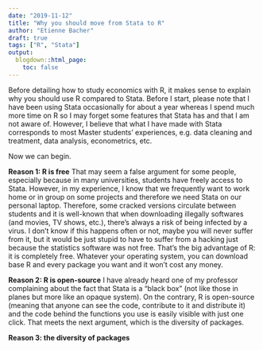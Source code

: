 ```yaml
---
date: "2019-11-12"
title: "Why you should move from Stata to R"
author: "Etienne Bacher"
draft: true
tags: ["R", "Stata"]
output: 
  blogdown::html_page:
    toc: false
---
```


Before detailing how to study economics with R, it makes sense to explain why you should use R compared to Stata. Before I start, please note that I have been using Stata occasionally for about a year whereas I spend much more time on R so I may forget some features that Stata has and that I am not aware of. However, I believe that what I have made with Stata corresponds to most Master students' experiences, e.g. data cleaning and treatment, data analysis, econometrics, etc.

Now we can begin.

**Reason 1: R is free**
That may seem a false argument for some people, especially because in many universities, students have freely access to Stata. However, in my experience, I know that we frequently want to work home or in group on some projects and therefore we need Stata on our personal laptop. Therefore, some cracked versions circulate between students and it is well-known that when downloading illegally softwares (and movies, TV shows, etc.), there's always a risk of being infected by a virus. I don't know if this happens often or not, maybe you will never suffer from it, but it would be just stupid to have to suffer from a hacking just because the statistics software was not free. That's the big advantage of R: it is completely free. Whatever your operating system, you can download base R and every package you want and it won't cost any money.

**Reason 2: R is open-source**
I have already heard one of my professor complaining about the fact that Stata is a "black box" (not like those in planes but more like an opaque system). On the contrary, R is open-source (meaning that anyone can see the code, contribute to it and distribute it) and the code behind the functions you use is easily visible with just one click. That meets the next argument, which is the diversity of packages.

**Reason 3: the diversity of packages**










